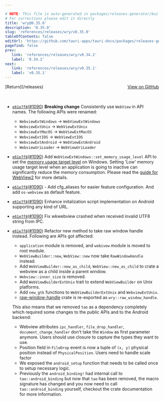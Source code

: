 ```yaml
---

# NOTE: This file is auto-generated in packages/releases-generator/build.ts
# For corrections please edit it directly
title: 'wry@0.35.0'
description: '0.35.0'
slug: 'references/releases/wry/v0.35.0'
tableOfContents: false
editUrl: 'https://github.com/tauri-apps/tauri-docs/packages/releases-generator/build.ts'
pagefind: false
prev:
   link: 'references/releases/wry/v0.34.2'
   label: '0.34.2'
next:
   link: 'references/releases/wry/v0.35.1'
   label: 'v0.35.1'
---
```


			

<ReleaseSidebar slug="references/releases/wry"  packageName="wry" />

<div style="margin-bottom:3rem; display: flex; justify-content: space-between; align-items: center"><span>[Return](/releases)</span><span><a href="https://github.com/tauri-apps/wry/releases/tag/wry-v0.35.0">View on GitHub</a></span></div>

- [`e61e7f8`](https://github.com/tauri-apps/wry/commit/e61e7f8474c18752f5c60d3f1f5ba33b27e41d52)([#1090](https://github.com/tauri-apps/wry/pull/1090)) **Breaking change** Consistently use `WebView` in API names. The following APIs were renamed:

  - `WebviewExtWindows` → `WebViewExtWindows`
  - `WebviewExtUnix` → `WebViewExtUnix`
  - `WebviewExtMacOS` → `WebViewExtMacOS`
  - `WebviewExtIOS` → `WebViewExtIOS`
  - `WebviewExtAndroid` → `WebViewExtAndroid`
  - `WebviewUriLoader` → `WebViewUriLoader`
- [`e61e7f8`](https://github.com/tauri-apps/wry/commit/e61e7f8474c18752f5c60d3f1f5ba33b27e41d52)([#1090](https://github.com/tauri-apps/wry/pull/1090)) Add `WebViewExtWindows::set_memory_usage_level` API to set the [memory usage target level](https://learn.microsoft.com/en-us/dotnet/api/microsoft.web.webview2.core.corewebview2memoryusagetargetlevel) on Windows. Setting &#39;Low&#39; memory usage target level when an application is going to inactive can significantly reduce the memory consumption. Please read the [guide for WebView2](https://github.com/MicrosoftEdge/WebView2Feedback/blob/main/specs/MemoryUsageTargetLevel.md) for more details.
- [`e61e7f8`](https://github.com/tauri-apps/wry/commit/e61e7f8474c18752f5c60d3f1f5ba33b27e41d52)([#1090](https://github.com/tauri-apps/wry/pull/1090)) -   Add cfg_aliases for easier feature configuration. And add `os-webview` as default feature.
- [`e61e7f8`](https://github.com/tauri-apps/wry/commit/e61e7f8474c18752f5c60d3f1f5ba33b27e41d52)([#1090](https://github.com/tauri-apps/wry/pull/1090)) Enhance initalization script implementation on Android supporting any kind of URL.
- [`e61e7f8`](https://github.com/tauri-apps/wry/commit/e61e7f8474c18752f5c60d3f1f5ba33b27e41d52)([#1090](https://github.com/tauri-apps/wry/pull/1090)) Fix wkwebview crashed when received invalid UTF8 string from IPC.
- [`e61e7f8`](https://github.com/tauri-apps/wry/commit/e61e7f8474c18752f5c60d3f1f5ba33b27e41d52)([#1090](https://github.com/tauri-apps/wry/pull/1090)) Refactor new method to take raw window handle instead. Following are APIs got affected:

  - `application` module is removed, and `webivew` module is moved to root module.
  - `WebViewBuilder::new`, `WebView::new` now take `RawWindowHandle` instead.
  - Add `WebViewBuilder::new_as_child`, `WebView::new_as_child` to crate a webview as a child inside a parent window.
  - `Webview::inner_size` is removed.
  - Add `WebViewBuilderExtUnix` trait to extend `WebViewBuilder` on Unix platforms.
  - Add `new_gtk` functions to `WebViewBuilderExtUnix` and `WebviewExtUnix`.
  - [raw-window-handle](https://docs.rs/raw-window-handle/latest/raw_window_handle/) crate is re-exported as `wry::raw_window_handle`.

  This also means that we removed `tao` as a dependency completely which required some changes to the public APIs and to the Android backend:

  - Webview attributes `ipc_handler`, `file_drop_handler`, `document_change_handler` don&#39;t take the `Window` as first parameter anymore.
    Users should use closure to capture the types they want to use.
  - Position field in `FileDrop` event is now a tuple of `(x, y)` physical position instead of `PhysicalPosition`. Users need to handle scale factor
  - We exposed the `android_setup` function that needs to be called once to setup necessary logic.
  - Previously the `android_binding!` had internal call to `tao::android_binding` but now that `tao` has been removed,
    the macro signature has changed and you now need to call `tao::android_binding` yourself, checkout the crate documentation for more information.

